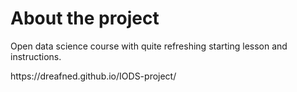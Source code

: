 
# About the project

Open data science course with quite refreshing starting lesson and instructions.

https://dreafned.github.io/IODS-project/